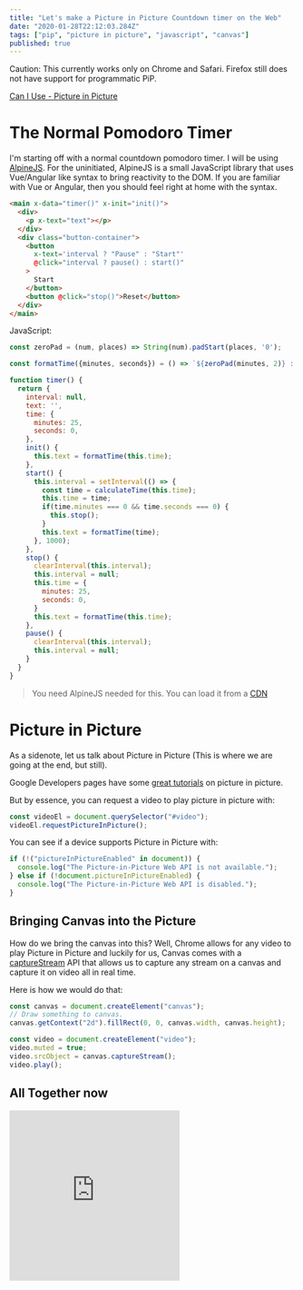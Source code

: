 ```yaml
---
title: "Let's make a Picture in Picture Countdown timer on the Web"
date: "2020-01-28T22:12:03.284Z"
tags: ["pip", "picture in picture", "javascript", "canvas"]
published: true
---
```


Caution: This currently works only on Chrome and Safari. Firefox still does not have support for programmatic PiP.

[Can I Use - Picture in Picture](https://caniuse.com/#feat=picture-in-picture)

# The Normal Pomodoro Timer

I'm starting off with a normal countdown pomodoro timer. I will be using [AlpineJS](https://github.com/alpinejs/alpine). For the uninitiated, AlpineJS is a small JavaScript library that uses Vue/Angular like syntax to bring reactivity to the DOM. If you are familiar with Vue or Angular, then you should feel right at home with the syntax.

```html
<main x-data="timer()" x-init="init()">
  <div>
    <p x-text="text"></p>
  </div>
  <div class="button-container">
    <button
      x-text='interval ? "Pause" : "Start"'
      @click="interval ? pause() : start()"
    >
      Start
    </button>
    <button @click="stop()">Reset</button>
  </div>
</main>
```

JavaScript:

```javascript
const zeroPad = (num, places) => String(num).padStart(places, '0');

const formatTime({minutes, seconds}) = () => `${zeroPad(minutes, 2)} : ${zeroPad(seconds, 2)}`;

function timer() {
  return {
    interval: null,
    text: '',
    time: {
      minutes: 25,
      seconds: 0,
    },
    init() {
      this.text = formatTime(this.time);
    },
    start() {
      this.interval = setInterval(() => {
        const time = calculateTime(this.time);
        this.time = time;
        if(time.minutes === 0 && time.seconds === 0) {
          this.stop();
        }
        this.text = formatTime(time);
      }, 1000);
    },
    stop() {
      clearInterval(this.interval);
      this.interval = null;
      this.time = {
        minutes: 25,
        seconds: 0,
      }
      this.text = formatTime(this.time);
    },
    pause() {
      clearInterval(this.interval);
      this.interval = null;
    }
  }
}
```

> You need AlpineJS needed for this. You can load it from a [CDN](https://cdn.jsdelivr.net/gh/alpinejs/alpine@v1.9.5/dist/alpine.js)

# Picture in Picture

As a sidenote, let us talk about Picture in Picture (This is where we are going at the end, but still).

Google Developers pages have some [great tutorials](https://developers.google.com/web/updates/2018/10/watch-video-using-picture-in-picture) on picture in picture.

But by essence, you can request a video to play picture in picture with:

```javascript
const videoEl = document.querySelector("#video");
videoEl.requestPictureInPicture();
```

You can see if a device supports Picture in Picture with:

```javascript
if (!("pictureInPictureEnabled" in document)) {
  console.log("The Picture-in-Picture Web API is not available.");
} else if (!document.pictureInPictureEnabled) {
  console.log("The Picture-in-Picture Web API is disabled.");
}
```

## Bringing Canvas into the Picture

How do we bring the canvas into this? Well, Chrome allows for any video to play Picture in Picture and luckily for us, Canvas comes with a [captureStream](https://developer.mozilla.org/en-US/docs/Web/API/HTMLCanvasElement/captureStream) API that allows us to capture any stream on a canvas and capture it on video all in real time.

Here is how we would do that:

```javascript
const canvas = document.createElement("canvas");
// Draw something to canvas.
canvas.getContext("2d").fillRect(0, 0, canvas.width, canvas.height);

const video = document.createElement("video");
video.muted = true;
video.srcObject = canvas.captureStream();
video.play();
```

## All Together now

<iframe
  height="300"
  style={{ marginTop: "2rem", width: "100%" }}
  scrolling="no"
  title="Pomodoro Clock in PiP"
  src="https://codepen.io/BoyWithSilverWings/embed/preview/qBEwrbJ?height=300&theme-id=32843&default-tab=result"
  frameborder="no"
  allowtransparency="true"
  allowFullScreen={true}
>
  <span>See the Pen </span>
  <a href="https://codepen.io/BoyWithSilverWings/pen/qBEwrbJ">
    <span>Pomodoro Clock in PiP</span>
  </a>
  <span>by Boy with Silver Wings</span>
  <a href="https://codepen.io/BoyWithSilverWings">(@BoyWithSilverWings")</a>
  <span>on </span>
  <a href="https://codepen.io">CodePen</a>.
</iframe>
